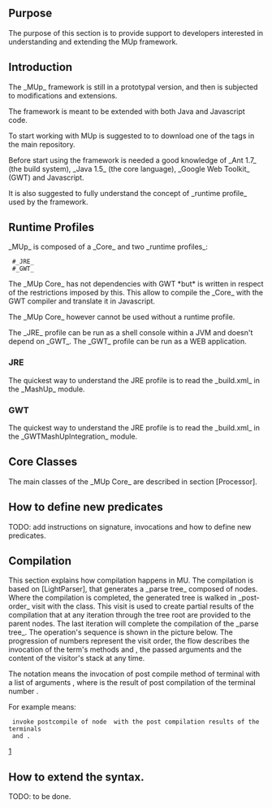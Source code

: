 
==Purpose==

The purpose of this section is to provide support to developers interested
in understanding and extending the MUp framework.

==Introduction==

The _MUp_ framework is still in a prototypal version, and then is subjected to 
modifications and extensions. 

The framework is meant to be extended with both Java and Javascript code.

To start working with MUp is suggested to to download one of the tags in the main repository.

Before start using the framework is needed a good knowledge of _Ant 1.7_ (the build system),
_Java 1.5_ (the core language), _Google Web Toolkit_ (GWT) and Javascript.

It is also suggested to fully understand the concept of _runtime profile_ used by the framework.

==Runtime Profiles==

_MUp_ is composed of a _Core_ and two _runtime profiles_:
  #_JRE_
  #_GWT_

The _MUp Core_ has not dependencies with GWT *but* is written in respect of the restrictions imposed
by this. This allow to compile the _Core_ with the GWT compiler and translate it in Javascript.

The _MUp Core_ however cannot be used without a runtime profile. 

The _JRE_ profile can be run as a shell console within a JVM and doesn't depend on _GWT_.
The _GWT_ profile can be run as a WEB application.

===JRE===

The quickest way to understand the JRE profile is to read the _build.xml_ in the _MashUp_ module. 

===GWT===

The quickest way to understand the JRE profile is to read the _build.xml_ in the _GWTMashUpIntegration_ module.

==Core Classes==

The main classes of the _MUp Core_ are described in section [Processor].

==How to define new predicates==

TODO: add instructions on signature, invocations and how to define new predicates.

==Compilation==

This section explains how compilation happens in MU.
The compilation is based on [LightParser], that generates a _parse tree_ composed of {{{Terminal}}} nodes.
Where the compilation is completed, the generated tree is walked in _post-order_ visit 
with the {{{ParseTreeVisitor}}} class. This visit is used to create partial results
of the compilation that at any iteration through the tree root are provided to the parent
nodes. The last iteration will complete the compilation of the _parse tree_.
The operation's sequence is shown in the picture below. The progression of numbers represent 
the visit order, the flow describes the invocation of the term's methods {{{precompile()}}}
and {{{postcompile()}}}, the passed arguments and the content of the visitor's stack at any time.

The notation {{{Ni.postcompile([Rj,Rk])}}} means the invocation of post compile method 
of terminal {{{Ni}}} with a list of arguments {{{Rj}}}, {{{Rk}}} where {{{Rl}}} is the result of
post compilation of the terminal number {{{l}}}. 

For example {{{N1.postcompile([R2,R7])}}} means:
  invoke postcompile of node {{{N1}}} with the post compilation results of the terminals {{{N2}}}
  and {{{N7}}}.

[http://em-up.googlecode.com/svn/wiki/images/compilation-visit.png]

==How to extend the syntax.==

TODO: to be done.




